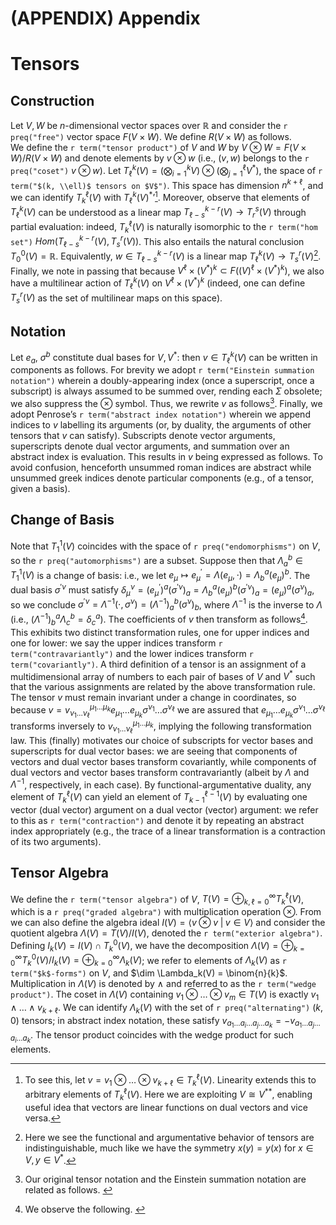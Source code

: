 \cleardoublepage 

# (APPENDIX) Appendix {-}

# Tensors 

## Construction

Let $V,W$ be $n$-dimensional vector spaces over $\mathbb{R}$ and consider the `r preq("free")` vector space $F(V \times W)$. We define $R(V \times W)$ as follows.  
\begin{align*} 
    R(V \times W) &= \Big\langle (av,bw) - ab(v,w),  (v + w, v' + w') - (v,v') - (v,w') \\  
    &\qquad - (w,v') - (w,w') \; \Big| \; a,b \in \mathbb{R}; v,v' \in V; w,w' \in W \Big\rangle \subset F(V \times W) 
\end{align*} 
We define the `r term("tensor product")` of $V$ and $W$ by $V \otimes W = F(V \times W)/R(V \times W)$ and denote elements by $v \otimes w$ (i.e., $(v,w)$ belongs to the `r preq("coset")` $v \otimes w$). Let $T^k_\ell(V) = (\bigotimes_{i=1}^k V) \otimes (\bigotimes_{j=1}^\ell V^*)$, the space of `r term("$(k, \\ell)$ tensors on $V$")`. This space has dimension $n^{k + \ell}$, and we can identify $T_k^\ell(V)$ with $T_\ell^k(V)^*$'[^com:tensor_space_duality]. Moreover, observe that elements of $T^k_\ell(V)$ can be understood as a linear map $T^{k-r}_{\ell-s}(V) \to T_r^s(V)$ through partial evaluation: indeed, $T_k^\ell(V)$ is naturally isomorphic to the `r term("hom set")` $Hom(T^{k-r}_{\ell-s}(V), T^r_s(V))$. This also entails the natural conclusion $T_0^0(V) = \mathbb{R}$. Equivalently, $w \in T^{k-r}_{\ell-s}(V)$ is a linear map $T^k_\ell(V) \to T^r_s(V)$[^com:tensor_duality]. Finally, we note in passing that because $V^\ell \times (V^*)^k \subset F((V)^\ell \times (V^*)^k)$, we also have a multilinear action of $T^k_\ell(V)$ on $V^\ell \times (V^*)^k$ (indeed, one can define $T^r_s(V)$ as the set of multilinear maps on this space).

## Notation

Let $e_a$, $\sigma^b$ constitute dual bases for $V, V^*$: then $v \in T^k_\ell(V)$ can be written in components as follows. 
\begin{equation} 
    v = \sum_{\mu_1 = 1}^n \dots \sum_{\nu_k = 1}^n v^{\mu_1\dots \mu_k}_{\nu_1\dots \nu_\ell} e_{\mu_1} \otimes \dots \otimes e_{\mu_k} \otimes \sigma^{\nu_1} \otimes \dots \otimes \sigma^{\nu_\ell} \qquad (v^{\mu_1\dots \mu_k}_{\nu_1\dots \nu_\ell} \in \mathbb{R}) 
\end{equation} 
For brevity we adopt `r term("Einstein summation notation")` wherein a doubly-appearing index (once a superscript, once a subscript) is always assumed to be summed over, rending each $\Sigma$ obsolete; we also suppress the $\otimes$ symbol. Thus, we rewrite $v$ as follows[^com:einstein_sum_relation]. 
\begin{equation} 
    v = v_{\nu_1\dots \nu_\ell}^{\mu_1\dots \mu_k} e_{\mu_1} \dots e_{\mu_k} \sigma^{\nu_1} \dots \sigma^{\nu_\ell}
\end{equation}
Finally, we adopt Penrose's `r term("abstract index notation")` wherein we append indices to $v$ labelling its arguments (or, by duality, the arguments of other tensors that $v$ can satisfy). Subscripts denote vector arguments, superscripts denote dual vector arguments, and summation over an abstract index is evaluation. This results in $v$ being expressed as follows. 
\begin{equation} 
    v = v_{b_1\dots b_\ell}^{a_1\dots a_k} 
\end{equation} 
To avoid confusion, henceforth unsummed roman indices are abstract while unsummed greek indices denote particular components (e.g., of a tensor, given a basis).

## Change of Basis

Note that $T_1^1(V)$ coincides with the space of `r preq("endomorphisms")` on $V$, so the `r preq("automorphisms")` are a subset. Suppose then that $\Lambda_a^b \in T_1^1(V)$ is a change of basis: i.e., we let $e_\mu \mapsto e_\mu^\prime = \Lambda(e_\mu, \cdot) = \Lambda_b^a (e_\mu)^b$. The dual basis $\sigma^{\prime\nu}$ must satisfy $\delta_\mu^\nu = (e^\prime_\mu)^a (\sigma^{\prime \nu})_a = \Lambda_b^a (e_\mu)^b (\sigma^{\prime \nu})_a = (e_\mu)^a(\sigma^{\nu})_a$, so we conclude $\sigma^{\prime\nu} = \Lambda^{-1}(\cdot, \sigma^\nu) = (\Lambda^{-1})_a^b (\sigma^\nu)_b$, where $\Lambda^{-1}$ is the inverse to $\Lambda$ (i.e., $(\Lambda^{-1})^a_b \Lambda^b_c = \delta^a_c$). The coefficients of $v$ then transform as follows[^com:tensor_change_of_basis]. 
\begin{equation} 
    v_{\nu_1\dots \nu_\ell}^{\prime \mu_1\dots \mu_k} = (\Lambda^{-1})^{\mu_1}_{\kappa_1} \dots (\Lambda^{-1})^{\mu_k}_{\kappa_k}v_{\lambda_1\dots \lambda_\ell}^{\kappa_1 \dots \kappa_k} \Lambda^{\lambda_1}_{\nu_1} \dots \Lambda^{\lambda_\ell}_{\nu_\ell} 
\end{equation} 
This exhibits two distinct transformation rules, one for upper indices and one for lower: we say the upper indices transform `r term("contravariantly")` and the lower indices transform `r term("covariantly")`. A third definition of a tensor is an assignment of a multidimensional array of numbers to each pair of bases of $V$ and $V^*$ such that the various assignments are related by the above transformation rule. 
The tensor $v$ must remain invariant under a change in coordinates, so because $v = v_{\nu_1\dots \nu_\ell}^{\mu_1\dots \mu_k} e_{\mu_1} \dots e_{\mu_k} \sigma^{\nu_1} \dots \sigma^{\nu_\ell}$ we are assured that $e_{\mu_1} \dots e_{\mu_k} \sigma^{\nu_1} \dots \sigma^{\nu_\ell}$ transforms inversely to $v_{\nu_1\dots \nu_\ell}^{\mu_1\dots \mu_k}$, implying the following transformation law.
\begin{equation}
    e^\prime_{\mu_1} \dots e^\prime_{\mu_k} \sigma^{\prime\nu_1} \dots \sigma^{\prime\nu_\ell} = \Lambda_{\mu_1}^{\kappa_1} \dots \Lambda_{\mu_k}^{\kappa_k} e_{\kappa_1} \dots e_{\kappa_k} \sigma^{\lambda_1} \dots \sigma^{\lambda_\ell} (\Lambda^{-1})_{\lambda_1}^{\nu_1} \dots (\Lambda^{-1})_{\lambda_\ell}^{\nu_\ell}
\end{equation}
This (finally) motivates our choice of subscripts for vector bases and superscripts for dual vector bases: we are seeing that components of vectors and dual vector bases transform covariantly, while components of dual vectors and vector bases transform contravariantly (albeit by $\Lambda$ and $\Lambda^{-1}$, respectively, in each case).
By functional-argumentative duality, any element of $T_k^\ell(V)$ can yield an element of $T_{k-1}^{\ell-1}(V)$ by evaluating one vector (dual vector) argument on a dual vector (vector) argument: we refer to this as `r term("contraction")` and denote it by repeating an abstract index appropriately (e.g., the trace of a linear transformation is a contraction of its two arguments).

## Tensor Algebra

We define the `r term("tensor algebra")` of $V$, $T(V) = \oplus_{k,\ell = 0}^\infty T_k^\ell(V)$, which is a `r preq("graded algebra")` with multiplication operation $\otimes$. From we can also define the algebra ideal $I(V) = \langle v \otimes v \; | \; v \in V\rangle$ and consider the quotient algebra $\Lambda(V) = T(V) / I(V)$, denoted the `r term("exterior algebra")`. Defining $I_k(V) = I(V) \cap T_k^0(V)$, we have the decomposition $\Lambda(V) = \oplus_{k=0}^\infty T_k^0(V)/I_k(V) = \oplus_{k=0}^\infty \Lambda_k(V)$; we refer to elements of $\Lambda_k(V)$ as `r term("$k$-forms")` on $V$, and $\dim \Lambda_k(V) = \binom{n}{k}$. Multiplication in $\Lambda(V)$ is denoted by $\wedge$ and referred to as the `r term("wedge product")`. The coset in $\Lambda(V)$ containing $v_1 \otimes \dots \otimes v_{m} \in T(V)$ is exactly $v_1 \wedge \dots \wedge v_{k+\ell}$. We can identify $\Lambda_k(V)$ with the set of `r preq("alternating")` $(k,0)$ tensors; in abstract index notation, these satisfy $v_{a_1\dots a_i \dots a_j \dots a_k} = -v_{a_1\dots a_j \dots a_i \dots a_k}$. The tensor product coincides with the wedge product for such elements. 

[^com:tensor_space_duality]: To see this, let $v = v_1 \otimes \dots \otimes v_{k+\ell} \in T_k^\ell(V)$.
\begin{equation}
    v \leftrightarrow (w_1 \otimes \dots \otimes w_{k+\ell} \mapsto v_1(w_1) \cdot \dotsc \cdot v_{k+\ell}(w_{k+\ell}))
\end{equation}
Linearity extends this to arbitrary elements of $T_k^\ell(V)$. Here we are exploiting $V \cong
V^{**}$, enabling useful idea that vectors are linear functions on dual vectors and vice versa.

[^com:tensor_duality]: Here we see the functional and argumentative behavior of tensors are indistinguishable, much like we have the symmetry $x(y) = y(x)$ for $x \in V, y \in V^*$.

[^com:einstein_sum_relation]:     
Our original tensor notation and the Einstein summation notation are related as follows.
\begin{align*}
    v(\sigma^{\mu_1}, \dots, \sigma^{\mu_\ell}, e_{\nu_1}, \dots, e_{\nu_k}) 
    &= v_{b_1\dots b_\ell}^{a_1\dots a_k}(\sigma^{\mu_1})_{a_1}\dots(\sigma^{\mu_k})_{a_k} (e_{\nu_1})^{b_1} \dots (e_{\nu_k})^{b_\ell}\\
    &= v_{\lambda_1\dots \lambda_\ell}^{\kappa_1\dots \kappa_k} e_{\kappa_1}(\sigma^{\mu_1}) \dots e_{\kappa_k}(\sigma^{\mu_k}) \sigma^{\lambda_1}(e_{\nu_1}) \dots \sigma^{\lambda_\ell}(e_{\nu_k})\\
    &= v_{\lambda_1\dots \lambda_\ell}^{\kappa_1\dots \kappa_k} \delta_{\kappa_1}^{\mu_1} \dots \delta_{\kappa_k}^{\mu_k}\delta^{\lambda_1}_{\nu_1} \dots \delta^{\lambda_\ell}_{\nu_k}
    = v_{\nu_1\dots \nu_k}^{\mu_1\dots \mu_k} \in \mathbb{R}
\end{align*}

[^com:tensor_change_of_basis]: We observe the following.
\begin{align*}
    v_{\nu_1\dots \nu_\ell}^{\prime \mu_1\dots \mu_k} &= v_{b_1\dots b_\ell}^{a_1\dots a_k}(\sigma^{\prime\mu_1})_{a_1}\dots(\sigma^{\prime\mu_k})_{a_k} (e^\prime_{\nu_1})^{b_1} \dots (e^\prime_{\nu_\ell})^{b_\ell}\\
    &= v_{b_1\dots b_\ell}^{a_1\dots a_k} (\Lambda^{-1})_{a_1}^{c_1}(\sigma^{\mu_1})_{c_1}\dots(\Lambda^{-1})_{a_k}^{c_k}(\sigma^{\mu_k})_{c_k} \Lambda_{d_1}^{b_1}(e_{\nu_1})^{d_1} \dots \Lambda_{d_\ell}^{b_\ell}(e_{\nu_\ell})^{d_\ell}\\
    &= v_{\lambda_1\dots \lambda_\ell}^{\kappa_1\dots \kappa_k} e_{\kappa_1}((\Lambda^{-1})_{a_1}^{c_1}(\sigma^{\mu_1})_{c_1})\dots e_{\kappa_k}((\Lambda^{-1})_{a_k}^{c_k}(\sigma^{\mu_k})_{c_k}) \\
    &\qquad\qquad\qquad\qquad\qquad\qquad \times \sigma^{\lambda_1}(\Lambda_{d_1}^{b_1}(e_{\nu_1})^{d_1}) \dots \sigma^{\lambda_\ell}(\Lambda_{d_\ell}^{b_\ell}(e_{\nu_\ell})^{d_\ell})\\
    &= v_{\lambda_1\dots \lambda_\ell}^{\kappa_1\dots \kappa_k} (e_{\kappa_1})^{a_1}(\Lambda^{-1})_{a_1}^{c_1}(\sigma^{\mu_1})_{c_1}\dots (e_{\kappa_k})^{a_k}(\Lambda^{-1})_{a_k}^{c_k}(\sigma^{\mu_k})_{c_k} \\
    &\qquad\qquad\qquad\qquad\qquad\qquad \times (\sigma^{\lambda_1})_{b_1}\Lambda_{d_1}^{b_1}(e_{\nu_1})^{d_1} \dots (\sigma^{\lambda_\ell})_{b_\ell}\Lambda_{d_\ell}^{b_\ell}(e_{\nu_\ell})^{d_\ell}\\
    &= v_{\lambda_1\dots \lambda_\ell}^{\kappa_1\dots \kappa_k} (\Lambda^{-1})(\sigma^{\mu_1}, e_{\kappa_1}) \dots (\Lambda^{-1})(\sigma^{\mu_k}, e_{\kappa_k})\Lambda(\sigma^{\lambda_1}, e_{\nu_1}) \dots \Lambda(\sigma^{\lambda_\ell}, e_{\nu_\ell})\\
    &= v_{\lambda_1\dots \lambda_\ell}^{\kappa_1\dots \kappa_k} (\Lambda^{-1})^{\mu_1}_{\kappa_1} \dots (\Lambda^{-1})^{\mu_k}_{\kappa_k}\Lambda^{\lambda_1}_{\nu_1} \dots \Lambda^{\lambda_\ell}_{\nu_\ell}\\
    &= (\Lambda^{-1})^{\mu_1}_{\kappa_1} \dots (\Lambda^{-1})^{\mu_k}_{\kappa_k}v_{\lambda_1\dots \lambda_\ell}^{\kappa_1\dots \kappa_k} \Lambda^{\lambda_1}_{\nu_1} \dots \Lambda^{\lambda_\ell}_{\nu_\ell}
\end{align*}
